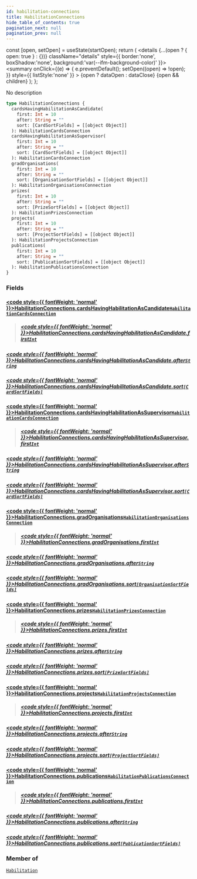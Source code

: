 ```yaml
---
id: habilitation-connections
title: HabilitationConnections
hide_table_of_contents: true
pagination_next: null
pagination_prev: null
---
```







  const [open, setOpen] = useState(startOpen);
  return (
    <details {...(open ? { open: true } : {})} className="details" style={{ border:'none', boxShadow:'none', background:'var(--ifm-background-color)' }}>
      <summary
        onClick={(e) => {
          e.preventDefault();
          setOpen((open) => !open);
        }}
        style={{ listStyle:'none' }}
      >
      {open ? dataOpen : dataClose}
      </summary>
      {open && children}
    </details>
  );
};




No description


```graphql
type HabilitationConnections {
  cardsHavingHabilitationAsCandidate(
    first: Int = 10
    after: String = ""
    sort: [CardSortFields] = [[object Object]]
  ): HabilitationCardsConnection
  cardsHavingHabilitationAsSupervisor(
    first: Int = 10
    after: String = ""
    sort: [CardSortFields] = [[object Object]]
  ): HabilitationCardsConnection
  gradOrganisations(
    first: Int = 10
    after: String = ""
    sort: [OrganisationSortFields] = [[object Object]]
  ): HabilitationOrganisationsConnection
  prizes(
    first: Int = 10
    after: String = ""
    sort: [PrizeSortFields] = [[object Object]]
  ): HabilitationPrizesConnection
  projects(
    first: Int = 10
    after: String = ""
    sort: [ProjectSortFields] = [[object Object]]
  ): HabilitationProjectsConnection
  publications(
    first: Int = 10
    after: String = ""
    sort: [PublicationSortFields] = [[object Object]]
  ): HabilitationPublicationsConnection
}
```




### Fields

#### [<code style={{ fontWeight: 'normal' }}>HabilitationConnections.<b>cardsHavingHabilitationAsCandidate</b></code>](#)<Bullet />[`HabilitationCardsConnection`](/cris/objects/habilitation-cards-connection) <Badge class="secondary" text="object"/>
> 
> ##### [<code style={{ fontWeight: 'normal' }}>HabilitationConnections.cardsHavingHabilitationAsCandidate.<b>first</b></code>](#)<Bullet />[`Int`](/cris/scalars/int) <Badge class="secondary" text="scalar"/>
> 
> 

##### [<code style={{ fontWeight: 'normal' }}>HabilitationConnections.cardsHavingHabilitationAsCandidate.<b>after</b></code>](#)<Bullet />[`String`](/cris/scalars/string) <Badge class="secondary" text="scalar"/>
> 
> 

##### [<code style={{ fontWeight: 'normal' }}>HabilitationConnections.cardsHavingHabilitationAsCandidate.<b>sort</b></code>](#)<Bullet />[`[CardSortFields]`](/cris/inputs/card-sort-fields) <Badge class="secondary" text="list"/> <Badge class="secondary" text="input"/>
> 
> 

#### [<code style={{ fontWeight: 'normal' }}>HabilitationConnections.<b>cardsHavingHabilitationAsSupervisor</b></code>](#)<Bullet />[`HabilitationCardsConnection`](/cris/objects/habilitation-cards-connection) <Badge class="secondary" text="object"/>
> 
> ##### [<code style={{ fontWeight: 'normal' }}>HabilitationConnections.cardsHavingHabilitationAsSupervisor.<b>first</b></code>](#)<Bullet />[`Int`](/cris/scalars/int) <Badge class="secondary" text="scalar"/>
> 
> 

##### [<code style={{ fontWeight: 'normal' }}>HabilitationConnections.cardsHavingHabilitationAsSupervisor.<b>after</b></code>](#)<Bullet />[`String`](/cris/scalars/string) <Badge class="secondary" text="scalar"/>
> 
> 

##### [<code style={{ fontWeight: 'normal' }}>HabilitationConnections.cardsHavingHabilitationAsSupervisor.<b>sort</b></code>](#)<Bullet />[`[CardSortFields]`](/cris/inputs/card-sort-fields) <Badge class="secondary" text="list"/> <Badge class="secondary" text="input"/>
> 
> 

#### [<code style={{ fontWeight: 'normal' }}>HabilitationConnections.<b>gradOrganisations</b></code>](#)<Bullet />[`HabilitationOrganisationsConnection`](/cris/objects/habilitation-organisations-connection) <Badge class="secondary" text="object"/>
> 
> ##### [<code style={{ fontWeight: 'normal' }}>HabilitationConnections.gradOrganisations.<b>first</b></code>](#)<Bullet />[`Int`](/cris/scalars/int) <Badge class="secondary" text="scalar"/>
> 
> 

##### [<code style={{ fontWeight: 'normal' }}>HabilitationConnections.gradOrganisations.<b>after</b></code>](#)<Bullet />[`String`](/cris/scalars/string) <Badge class="secondary" text="scalar"/>
> 
> 

##### [<code style={{ fontWeight: 'normal' }}>HabilitationConnections.gradOrganisations.<b>sort</b></code>](#)<Bullet />[`[OrganisationSortFields]`](/cris/inputs/organisation-sort-fields) <Badge class="secondary" text="list"/> <Badge class="secondary" text="input"/>
> 
> 

#### [<code style={{ fontWeight: 'normal' }}>HabilitationConnections.<b>prizes</b></code>](#)<Bullet />[`HabilitationPrizesConnection`](/cris/objects/habilitation-prizes-connection) <Badge class="secondary" text="object"/>
> 
> ##### [<code style={{ fontWeight: 'normal' }}>HabilitationConnections.prizes.<b>first</b></code>](#)<Bullet />[`Int`](/cris/scalars/int) <Badge class="secondary" text="scalar"/>
> 
> 

##### [<code style={{ fontWeight: 'normal' }}>HabilitationConnections.prizes.<b>after</b></code>](#)<Bullet />[`String`](/cris/scalars/string) <Badge class="secondary" text="scalar"/>
> 
> 

##### [<code style={{ fontWeight: 'normal' }}>HabilitationConnections.prizes.<b>sort</b></code>](#)<Bullet />[`[PrizeSortFields]`](/cris/inputs/prize-sort-fields) <Badge class="secondary" text="list"/> <Badge class="secondary" text="input"/>
> 
> 

#### [<code style={{ fontWeight: 'normal' }}>HabilitationConnections.<b>projects</b></code>](#)<Bullet />[`HabilitationProjectsConnection`](/cris/objects/habilitation-projects-connection) <Badge class="secondary" text="object"/>
> 
> ##### [<code style={{ fontWeight: 'normal' }}>HabilitationConnections.projects.<b>first</b></code>](#)<Bullet />[`Int`](/cris/scalars/int) <Badge class="secondary" text="scalar"/>
> 
> 

##### [<code style={{ fontWeight: 'normal' }}>HabilitationConnections.projects.<b>after</b></code>](#)<Bullet />[`String`](/cris/scalars/string) <Badge class="secondary" text="scalar"/>
> 
> 

##### [<code style={{ fontWeight: 'normal' }}>HabilitationConnections.projects.<b>sort</b></code>](#)<Bullet />[`[ProjectSortFields]`](/cris/inputs/project-sort-fields) <Badge class="secondary" text="list"/> <Badge class="secondary" text="input"/>
> 
> 

#### [<code style={{ fontWeight: 'normal' }}>HabilitationConnections.<b>publications</b></code>](#)<Bullet />[`HabilitationPublicationsConnection`](/cris/objects/habilitation-publications-connection) <Badge class="secondary" text="object"/>
> 
> ##### [<code style={{ fontWeight: 'normal' }}>HabilitationConnections.publications.<b>first</b></code>](#)<Bullet />[`Int`](/cris/scalars/int) <Badge class="secondary" text="scalar"/>
> 
> 

##### [<code style={{ fontWeight: 'normal' }}>HabilitationConnections.publications.<b>after</b></code>](#)<Bullet />[`String`](/cris/scalars/string) <Badge class="secondary" text="scalar"/>
> 
> 

##### [<code style={{ fontWeight: 'normal' }}>HabilitationConnections.publications.<b>sort</b></code>](#)<Bullet />[`[PublicationSortFields]`](/cris/inputs/publication-sort-fields) <Badge class="secondary" text="list"/> <Badge class="secondary" text="input"/>
> 
> 



### Member of

[`Habilitation`](/cris/objects/habilitation)  <Badge class="secondary" text="object"/>

